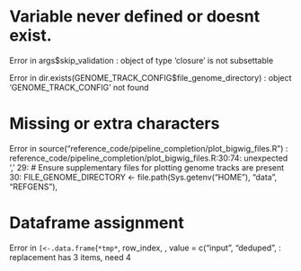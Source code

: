
# Variable never defined or doesnt exist.
Error in args$skip_validation :
  object of type 'closure' is not subsettable

Error in dir.exists(GENOME_TRACK_CONFIG$file_genome_directory) :
  object 'GENOME_TRACK_CONFIG' not found

# Missing or extra characters
Error in source("reference_code/pipeline_completion/plot_bigwig_files.R") :
  reference_code/pipeline_completion/plot_bigwig_files.R:30:74: unexpected ','
29: # Ensure supplementary files for plotting genome tracks are present
30: FILE_GENOME_DIRECTORY <- file.path(Sys.getenv("HOME"), "data", "REFGENS"),

# Dataframe assignment
Error in `[<-.data.frame`(`*tmp*`, row_index, , value = c("input", "deduped",  :
  replacement has 3 items, need 4
